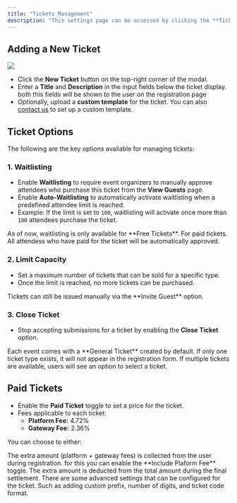 ```yaml
---
title: "Tickets Management"
description: "This settings page can be accessed by clicking the **Tickets** button on the event page. This opens a modal with all available ticket management settings."
---
```


## Adding a New Ticket

<Frame>
  <img src="/images/event/eventPage/tickets/ticketEditTop.png" className="rounded-lg shadow-md" />
</Frame>

- Click the **New Ticket** button on the top-right corner of the modal.
- Enter a **Title** and **Description** in the input fields below the ticket display. both this fields will be shown to the user on the registration page
- Optionally, upload a **custom template** for the ticket. You can also [contact us](mailto:support@example.com) to set up a custom template.

## Ticket Options

The following are the key options available for managing tickets:

### 1. Waitlisting

- Enable **Waitlisting** to require event organizers to manually approve attendees who purchase this ticket from the **View Guests** page.
- Enable **Auto-Waitlisting** to automatically activate waitlisting when a predefined attendee limit is reached.
- Example: If the limit is set to `100`, waitlisting will activate once more than `100` attendees purchase the ticket.

<Info>
As of now, waitlisting is only available for **Free Tickets**. For paid tickets.
All attendess who have paid for the ticket will be automatically approved.
</Info>

### 2. Limit Capacity

- Set a maximum number of tickets that can be sold for a specific type.
- Once the limit is reached, no more tickets can be purchased.

<Info>
Tickets can still be issued manually via the **Invite Guest** option.
</Info>

### 3. Close Ticket

- Stop accepting submissions for a ticket by enabling the **Close Ticket** option.

<Note>
Each event comes with a **General Ticket** created by default. If only one ticket type exists, it will not appear in the registration form. If multiple tickets are available, users will see an option to select a ticket.
</Note>

## Paid Tickets

- Enable the **Paid Ticket** toggle to set a price for the ticket.
- Fees applicable to each ticket:
  - **Platform Fee:** 4.72%
  - **Gateway Fee:** 2.36%

You can choose to either:

<CardGroup cols={2}>
  <Card title="Collect from User" value="user">
    The extra amount (platform + gateway fees) is collected from the user during registration.
    for this you can enable the **Include Plaform Fee** toggle.
  </Card>
  <Card title="Deduct from Total" value="total">
    The extra amount is deducted from the total amount during the final settlement.
  </Card>
</CardGroup>

<CardGroup cols={1}>
  <Card title="Advanced Ticket Settings" icon="wrench"
   href="/event/eventPage/advanced-ticket-settings">
    There are some advanced settings that can be configured for the ticket. Such as
    adding custom prefix, number of digits, and ticket code format.
  </Card>
</CardGroup>

